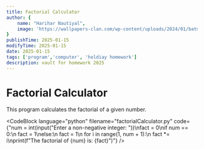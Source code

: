 ```yaml
---
title: Factorial Calculator
author: {
    name: "Harihar Nautiyal",
    image: 'https://wallpapers-clan.com/wp-content/uploads/2024/01/batman-profile-rain-dark-blue-desktop-wallpaper-preview.jpg'
}
publishTime: 2025-01-15
modifyTime: 2025-01-15
date: 2025-01-15
tags: ['program','computer', 'holdiay homework']
description: vault for homework 2025
---
```


# Factorial Calculator

This program calculates the factorial of a given number.

<CodeBlock
language="python"
filename="factorialCalculator.py"
code={"num = int(input(\"Enter a non-negative integer: \"))\nfact = 0\nif num == 0:\n    fact = 1\nelse:\n    fact = 1\n    for i in range(1, num + 1):\n        fact *= i\nprint(f\"The factorial of {num} is: {fact}\")"} 
/>